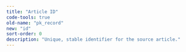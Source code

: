 ```yaml
---
title: "Article ID"
code-tools: true
old-name: "pk_record"
new: "id"
sort-order: 0
description: "Unique, stable identifier for the source article."
---
```

